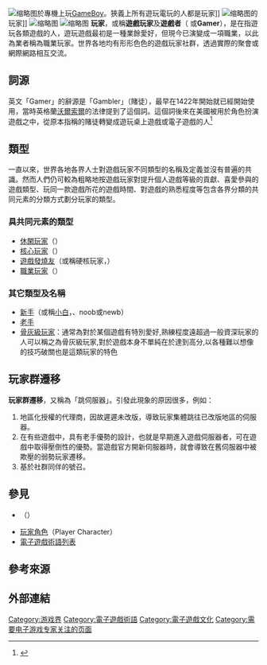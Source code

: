 {{article issues|
{{expand|time=2010-08-01T07:24:24+00:00}}
{{expert|1=电子游戏|time=2010-08-01T07:24:24+00:00}}
}}
[[File:Hillary_Rodham_Clinton_playing_a_Nintendo_Game_Boy_video_game_on_the_flight_from_Austin_en_route_to_Washington,_DC.jpg|缩略图]]於專機上玩[[GameBoy|GameBoy]]。狹義上所有遊玩電玩的人都是玩家]]
[[File:Cpc464.computer.750pix.jpg|缩略图]]的玩家]]
[[File:Computer-assisted_wargaming_using_the_webcam_of_a_tablet..JPG|缩略图]]
[[File:DreamHack_Winter_2014_-_5.jpg|缩略图]]
'''玩家'''，或稱'''遊戲玩家'''及'''遊戲者'''（{{lang-en|'''Player'''}} 或'''Gamer'''），是在指遊玩各類遊戲的人，遊玩遊戲最初是一種業餘愛好，但現今已演變成一項職業，以此為業者稱為職業玩家。世界各地均有形形色色的遊戲玩家社群，透過實際的聚會或網際網路相互交流。

==詞源==
英文「Gamer」的辭源是「Gambler」（賭徒），最早在1422年開始就已經開始使用，當時英格蘭[[沃爾索爾|沃爾索爾]]的法律提到了這個詞。這個詞後來在美國被用於角色扮演遊戲之中，從原本指稱的賭徒轉變成遊玩桌上遊戲或電子遊戲的人<ref name="willaert">{{cite web |last1=Willaert |first1=Kate |title=The Origin Of The Term "Gamer" |url=http://www.acriticalhit.com/origin-of-gamer/ |website=ACriticalHit |accessdate=June 26, 2019 |archive-date=2019-12-08 |archive-url=https://web.archive.org/web/20191208014334/http://www.acriticalhit.com/origin-of-gamer/ |dead-url=no }}</ref>

==類型==
一直以來，世界各地各界人士對遊戲玩家不同類型的名稱及定義並沒有普遍的共識。然而人們仍可較為粗略地按遊戲玩家對提升個人遊戲等級的貢獻、喜愛參與的遊戲類型、玩同一款遊戲所花的遊戲時間、對遊戲的熟悉程度等包含各界分類的共同元素的分類方式劃分玩家的類型。

===具共同元素的類型===
*[[休閑玩家|休閑玩家]]（{{lang-en|Casual gamer}}）
*[[核心玩家|核心玩家]]（{{lang-en|Core gamer}}）
*[[遊戲發燒友|遊戲發燒友]]（或稱硬核玩家，{{lang-en|Hardcore gamer}}）
*[[職業玩家|職業玩家]]（{{lang-en|Pro gamer}}）

===其它類型及名稱===
*[[新手|新手]]（或稱[[小白_(網絡用語)|小白]]，{{lang-en|Newbie}}、noob或newb）
*[[老手|老手]]
*[[骨灰級玩家|骨灰級玩家]]：通常為對於某個遊戲有特別愛好,熟練程度遠超過一般資深玩家的人可以稱之為骨灰級玩家,對於遊戲本身不單純在於達到高分,以各種難以想像的技巧破關也是這類玩家的特色

==玩家群遷移==
'''玩家群遷移'''，又稱為「跳伺服器」。引發此現象的原因很多，例如：
#地區化授權的代理商，因故遲遲未改版，導致玩家集體跳往已改版地區的伺服器。
#在有些遊戲中，具有老手優勢的設計，也就是早期進入遊戲伺服器者，可在遊戲中取得壓倒性的優勢。當遊戲官方開新伺服器時，就會導致在舊伺服器中被欺壓的弱勢玩家遷移。
#基於社群同伴的號召。

==參見==
*{{link-en|博弈者|Player (game)}}（{{lang|en|Player (game)}}）
*[[玩家角色|玩家角色]]（Player Character）
* [[電子遊戲術語列表|電子遊戲術語列表]]

== 參考來源 ==
{{Reflist}}

==外部連結==
{{GoogleBooks|"Player"|"玩家"}}

{{电子游戏術語}}

[[Category:游戏界|Category:游戏界]]
[[Category:電子遊戲術語|Category:電子遊戲術語]]
[[Category:電子遊戲文化|Category:電子遊戲文化]]
[[Category:需要电子游戏专家关注的页面|Category:需要电子游戏专家关注的页面]]